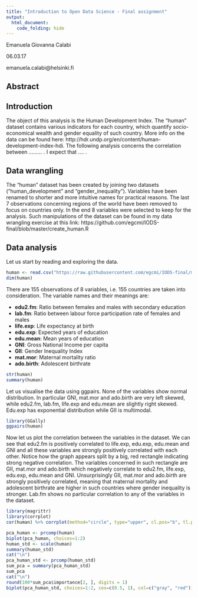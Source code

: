 ```yaml
---
title: "Introduction to Open Data Science - Final assignment"
output:
  html_document:
    code_folding: hide
---
```


Emanuela Giovanna Calabi

06.03.17

emanuela.calabi@helsinki.fi

## Abstract

## Introduction

The object of this analysis is the Human Development Index. The "human" dataset contains various indicators for each country, which quantify socio-economical wealth and gender equality of such country. More info on the data can be found here: http://hdr.undp.org/en/content/human-development-index-hdi.
The following analysis concerns the correlation between ......... . I expect that .... .

## Data wrangling

The "human" dataset has been created by joining two datasets ("human_development" and "gender_inequality"). Variables have been renamed to shorter and more intuitive names for practical reasons. The last 7 observations concerning regions of the world have been removed to focus on countries only. In the end 8 variables were selected to keep for the analysis. Such manipulations of the dataset can be found in my data wrangling exercise at this link: https://github.com/egcmi/IODS-final/blob/master/create_human.R

## Data analysis

Let us start by reading and exploring the data.
```r
human <- read.csv("https://raw.githubusercontent.com/egcmi/IODS-final/master/human.txt", header=TRUE, row.names=1)
dim(human)
```

There are 155 observations of 8 variables, i.e. 155 countries are taken into consideration. The variable names and their meanings are:

 * **edu2.fm**: Ratio between females and males with secondary education
 * **lab.fm**: Ratio between labour force participation rate of females and males
 * **life.exp**: Life expectancy at birth
 * **edu.exp**: Expected years of education
 * **edu.mean**: Mean years of education
 * **GNI**: Gross National Income per capita
 * **GII**: Gender Inequality Index
 * **mat.mor**: Maternal mortality ratio
 * **ado.birth**: Adolescent birthrate

```r
str(human)
summary(human)
```

Let us visualise the data using ggpairs. None of the variables show normal distribution. In particular GNI, mat.mor and ado.birth are very left skewed, while edu2.fm, lab.fm, life.exp and edu.mean are slightly right skewed. Edu.exp has exponential distribution while GII is multimodal.
```r
library(GGally)
ggpairs(human)
```


Now let us plot the correlation between the variables in the dataset. We can see that edu2.fm is positively correlated to life.exp, edu.exp, edu.mean and GNI and all these variables are strongly positively correlated with each other. Notice how the graph appears split by a big, red rectangle indicating strong negative correlation. The variables concerned in such rectangle are GII, mat.mor and ado.birth which negatively correlate to edu2.fm, life.exp, edu.exp, edu.mean and GNI. Unsurprisingly GII, mat.mor and ado.birth are strongly positively correlated, meaning that maternal mortality and adolescent birthrate are higher in such countries where gender inequality is stronger. Lab.fm shows no particular correlation to any of the variables in the dataset.
```r
library(magrittr)
library(corrplot)
cor(human) %>% corrplot(method="circle", type="upper", cl.pos="b", tl.pos="d", tl.cex=0.6)

```


```r
pca_human <- prcomp(human)
biplot(pca_human, choices=1:2)
human_std <- scale(human)
summary(human_std)
cat("\n")
pca_human_std <- prcomp(human_std)
sum_pca = summary(pca_human_std)
sum_pca
cat("\n")
round(100*sum_pca$importance[2, ], digits = 1)
biplot(pca_human_std, choices=1:2, cex=c(0.5, 1), col=c("gray", "red"))
```

